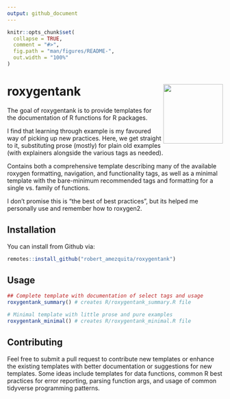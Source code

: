 ```yaml
---
output: github_document
---
```

  
<!-- README.md is generated from README.Rmd. Please edit that file -->

```r
knitr::opts_chunk$set(
  collapse = TRUE,
  comment = "#>",
  fig.path = "man/figures/README-",
  out.width = "100%"
)
```

# roxygentank <img src='man/assets/roxygentank-logo.png' align="right" height="139" /></a>

The goal of roxygentank is to provide templates for the documentation of R functions for R packages. 

I find that learning through example is my favoured way of picking up new practices. Here, we get straight to it, substituting prose (mostly) for plain old examples (with explainers alongside the various tags as needed).

Contains both a comprehensive template describing many of the available roxygen formatting, navigation, and functionality tags, as well as a minimal template with the bare-minimum recommended tags and formatting for a single vs. family of functions. 

I don't promise this is "the best of best practices", but its helped me personally use and remember how to roxygen2.

## Installation

You can install from Github via:

``` r
remotes::install_github("robert_amezquita/roxygentank")
```

## Usage

```r
## Complete template with documentation of select tags and usage
roxygentank_summary() # creates R/roxygentank_summary.R file

# Minimal template with little prose and pure examples
roxygentank_minimal() # creates R/roxygentank_minimal.R file
```

## Contributing

Feel free to submit a pull request to contribute new templates or enhance the existing templates with better documentation or suggestions for new templates. Some ideas include templates for data functions, common R best practices for error reporting, parsing function args, and usage of common tidyverse programming patterns.
